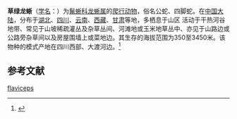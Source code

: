 {{Speciesbox
| genus = Diploderma
| species = flaviceps
| name = 草绿龙蜥
| authority = (Barbour et Dunn, 1919)
}}

'''草绿龙蜥'''（[[学名|学名]]：{{lang|la|''Diploderma flaviceps''}}）为[[鬣蜥科|鬣蜥科]][[龙蜥属|龙蜥属]]的[[爬行动物|爬行动物]]，俗名公蛇、四脚蛇。在[[中国大陆|中国大陆]]，分布于[[湖北|湖北]]、[[四川|四川]]、[[云南|云南]]、[[西藏|西藏]]、[[甘肃|甘肃]]等地，多栖息于山区 活动于干热河谷地带、常见于山坡稀疏灌丛及杂草丛间、河滩地或玉米地草丛中、亦见于山路边或公路旁杂草间以及房屋围墙上或菜地边。其生存的海拔范围为350至3450米。该物种的模式产地在四川西部、大渡河边。<ref name='id4394'>{{cite web| url =http://www.bioinfo.cn/db05/BjdwSpecies.php?action=view&id=4394| title =草绿龙蜥| work =《中国动物物种编目数据库》| publisher =中国科学院微生物研究所| author =中国科学院动物研究所| accessdate =2009-04-11| deadurl =yes| archiveurl =https://web.archive.org/web/20131203122335/http://www.bioinfo.cn/db05/BjdwSpecies.php?action=view| archivedate =2013-12-03}}</ref>

== 参考文献 ==
{{reflist}}

{{Wikispecies|Japalura flaviceps}}
{{Taxonbar|from=Q3062110}}

[[Category:攀蜥屬|flaviceps]]


{{蜥蜴小作品}}